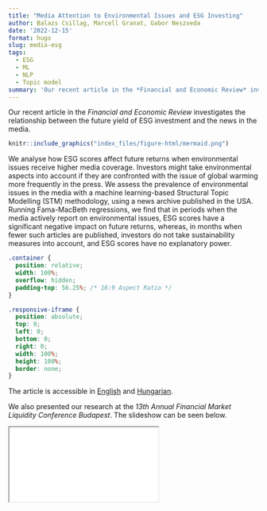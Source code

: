```yaml
---
title: "Media Attention to Environmental Issues and ESG Investing"
author: Balazs Csillag, Marcell Granat, Gabor Neszveda
date: '2022-12-15'
format: hugo
slug: media-esg
tags: 
  - ESG
  - ML
  - NLP
  - Topic model
summary: 'Our recent article in the *Financial and Economic Review* investigates the relationship between the future return of ESG investment and the news in the media.'
---
```



Our recent article in the *Financial and Economic Review* investigates the relationship between the future yield of ESG investment and the news in the media.

```r
knitr::include_graphics("index_files/figure-html/mermaid.png")
```

We analyse how ESG scores affect future returns when environmental issues receive higher media coverage. Investors might take environmental aspects into account if they are confronted with the issue of global warming more frequently in the press. We assess the prevalence of environmental issues in the media with a machine learning-based Structural Topic Modelling (STM) methodology, using a news archive published in the USA. Running Fama-MacBeth regressions, we find that in periods when the media actively report on environmental issues, ESG scores have a significant negative impact on future returns, whereas, in months when fewer such articles are published, investors do not take sustainability measures into account, and ESG scores have no explanatory power.

```css
.container {
  position: relative;
  width: 100%;
  overflow: hidden;
  padding-top: 56.25%; /* 16:9 Aspect Ratio */
}

.responsive-iframe {
  position: absolute;
  top: 0;
  left: 0;
  bottom: 0;
  right: 0;
  width: 100%;
  height: 100%;
  border: none;
}
```

The article is accessible in [English](https://en-hitelintezetiszemle.mnb.hu/letoltes/fer-21-4-st5-csillag-granat-neszveda.pdf) and [Hungarian](https://hitelintezetiszemle.mnb.hu/letoltes/hsz-21-4-t5-csillag-granat-neszveda.pdf).

We also presented our research at the *13th Annual Financial Market Liquidity Conference Budapest*. The slideshow can be seen below.

<div class="container"> 
  <iframe class="responsive-iframe" src="index_files/Green_finance_beamer.pdf"></iframe>
</div>
